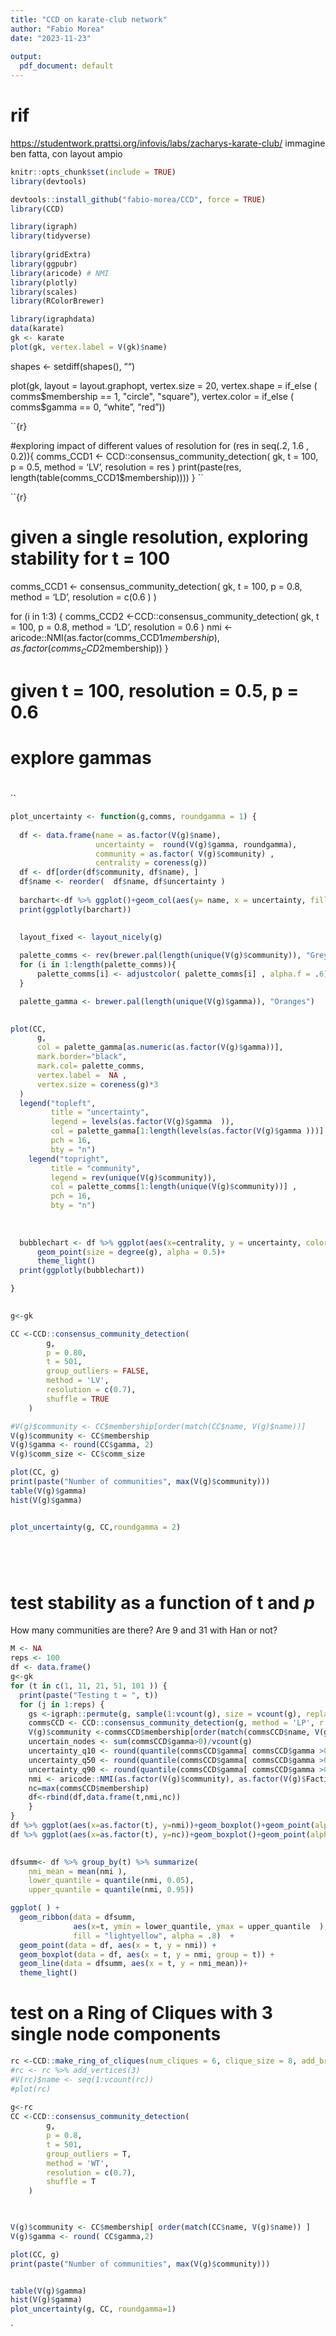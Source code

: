 ```yaml
---
title: "CCD on karate-club network"
author: "Fabio Morea"
date: "2023-11-23"
 
output:
  pdf_document: default
---
```


########################## 

# rif

<https://studentwork.prattsi.org/infovis/labs/zacharys-karate-club/>
immagine ben fatta, con layout ampio

```r
knitr::opts_chunk$set(include = TRUE)
library(devtools)  

devtools::install_github("fabio-morea/CCD", force = TRUE)
library(CCD)

library(igraph)
library(tidyverse)
 
library(gridExtra)
library(ggpubr)
library(aricode) # NMI 
library(plotly)  
library(scales)
library(RColorBrewer)
```

```r
library(igraphdata)
data(karate)
gk <- karate
plot(gk, vertex.label = V(gk)$name)
```

 shapes <- setdiff(shapes(), "")


plot(gk,  layout = layout.graphopt,
     vertex.size = 20,
     vertex.shape = if_else ( comms$membership == 1, "circle", "square"),
     vertex.color = if_else ( comms$gamma == 0, "white", "red"))

 
 ``{r}

#exploring impact of different values of resolution
for (res in seq(.2, 1.6 , 0.2)){
   comms_CCD1 <- CCD::consensus_community_detection(
       gk,
       t = 100,
       p = 0.5,
       method = 'LV',
       resolution = res
   )
   print(paste(res, length(table(comms_CCD1$membership))))
}
 ``

 ``{r}

# given a single resolution, exploring stability for t = 100
comms_CCD1 <- consensus_community_detection(
       gk,
       t = 100,
       p = 0.8,
       method = 'LD',
       resolution = c(0.6 )
   )

for (i in 1:3) {
   comms_CCD2 <-CCD::consensus_community_detection(
           gk,
           t = 100,
           p = 0.8,
           method = 'LD',
           resolution = 0.6 )
    nmi <- aricode::NMI(as.factor(comms_CCD1$membership),as.factor(comms_CCD2$membership))
}

# given t = 100, resolution = 0.5, p = 0.6
# explore gammas
# 
# 
 ``
 
 
```r

plot_uncertainty <- function(g,comms, roundgamma = 1) {
  
  df <- data.frame(name = as.factor(V(g)$name),
                   uncertainty =  round(V(g)$gamma, roundgamma),
                   community = as.factor( V(g)$community) ,
                   centrality = coreness(g))  
  df <- df[order(df$community, df$name), ]
  df$name <- reorder(  df$name, df$uncertainty )
   
  barchart<-df %>% ggplot()+geom_col(aes(y= name, x = uncertainty, fill = community)) 
  print(ggplotly(barchart))
  
  
  layout_fixed <- layout_nicely(g)

  palette_comms <- rev(brewer.pal(length(unique(V(g)$community)), "Greys"))
  for (i in 1:length(palette_comms)){
      palette_comms[i] <- adjustcolor( palette_comms[i] , alpha.f = .6)
  }

  palette_gamma <- brewer.pal(length(unique(V(g)$gamma)), "Oranges")

 
plot(CC,
      g,  
      col = palette_gamma[as.numeric(as.factor(V(g)$gamma))],
      mark.border="black", 
      mark.col= palette_comms,
      vertex.label =  NA ,
      vertex.size = coreness(g)*3
  )
  legend("topleft", 
         title = "uncertainty",
         legend = levels(as.factor(V(g)$gamma  )), 
         col = palette_gamma[1:length(levels(as.factor(V(g)$gamma )))] , 
         pch = 16, 
         bty = "n")
    legend("topright", 
         title = "community",
         legend = rev(unique(V(g)$community)), 
         col = palette_comms[1:length(unique(V(g)$community))] , 
         pch = 16, 
         bty = "n")
  
   
  
  bubblechart <- df %>% ggplot(aes(x=centrality, y = uncertainty, color = community)) + 
      geom_point(size = degree(g), alpha = 0.5)+
      theme_light()  
  print(ggplotly(bubblechart))

}
 
```

 


 
```r
g<-gk

CC <-CCD::consensus_community_detection(
        g,
        p = 0.80,
        t = 501,
        group_outliers = FALSE,
        method = 'LV',
        resolution = c(0.7),
        shuffle = TRUE
    )

#V(g)$community <- CC$membership[order(match(CC$name, V(g)$name))]
V(g)$community <- CC$membership 
V(g)$gamma <- round(CC$gamma, 2)
V(g)$comm_size <- CC$comm_size

plot(CC, g)
print(paste("Number of communities", max(V(g)$community)))
table(V(g)$gamma)
hist(V(g)$gamma)


plot_uncertainty(g, CC,roundgamma = 2)


 



```


# test stability  as a function of t and *p*
How many communities are there?
Are 9 and 31 with Han or not?

```r
M <- NA
reps <- 100
df <- data.frame()
g<-gk
for (t in c(1, 11, 21, 51, 101 )) {
  print(paste("Testing t = ", t))
  for (j in 1:reps) {
    gs <-igraph::permute(g, sample(1:vcount(g), size = vcount(g), replace = FALSE))
    commsCCD <- CCD::consensus_community_detection(g, method = 'LP', r = c(0.7), t = t)
    V(g)$community <-commsCCD$membership[order(match(commsCCD$name, V(g)$name))]
    uncertain_nodes <- sum(commsCCD$gamma>0)/vcount(g)
    uncertainty_q10 <- round(quantile(commsCCD$gamma[ commsCCD$gamma >0], 0.10),6)
    uncertainty_q50 <- round(quantile(commsCCD$gamma[ commsCCD$gamma >0], 0.50),6)
    uncertainty_q90 <- round(quantile(commsCCD$gamma[ commsCCD$gamma >0], 0.90),6)
    nmi <- aricode::NMI(as.factor(V(g)$community), as.factor(V(g)$Faction))
    nc=max(commsCCD$membership)
    df<-rbind(df,data.frame(t,nmi,nc))
    }
}
df %>% ggplot(aes(x=as.factor(t), y=nmi))+geom_boxplot()+geom_point(alpha=.5)
df %>% ggplot(aes(x=as.factor(t), y=nc))+geom_boxplot()+geom_point(alpha=.5)

 
dfsumm<- df %>% group_by(t) %>% summarize(
    nmi_mean = mean(nmi ),
    lower_quantile = quantile(nmi, 0.05),
    upper_quantile = quantile(nmi, 0.95))

ggplot( ) +
  geom_ribbon(data = dfsumm, 
              aes(x=t, ymin = lower_quantile, ymax = upper_quantile  ), 
              fill = "lightyellow", alpha = .8)  +
  geom_point(data = df, aes(x = t, y = nmi)) + 
  geom_boxplot(data = df, aes(x = t, y = nmi, group = t)) + 
  geom_line(data = dfsumm, aes(x = t, y = nmi_mean))+
  theme_light()


```


# test on a Ring of Cliques with 3 single node components
```r
rc <-CCD::make_ring_of_cliques(num_cliques = 6, clique_size = 8, add_bridges = T, add_center = T)
#rc <- rc %>% add_vertices(3)  
#V(rc)$name <- seq(1:vcount(rc))
#plot(rc)
 
g<-rc
CC <-CCD::consensus_community_detection(
        g,
        p = 0.8,
        t = 501,
        group_outliers = T,
        method = 'WT',
        resolution = c(0.7),
        shuffle = T
    )
        


V(g)$community <- CC$membership[ order(match(CC$name, V(g)$name)) ]
V(g)$gamma <- round( CC$gamma,2)

plot(CC, g)
print(paste("Number of communities", max(V(g)$community)))


table(V(g)$gamma)
hist(V(g)$gamma)
plot_uncertainty(g, CC, roundgamma=1)

```
`
